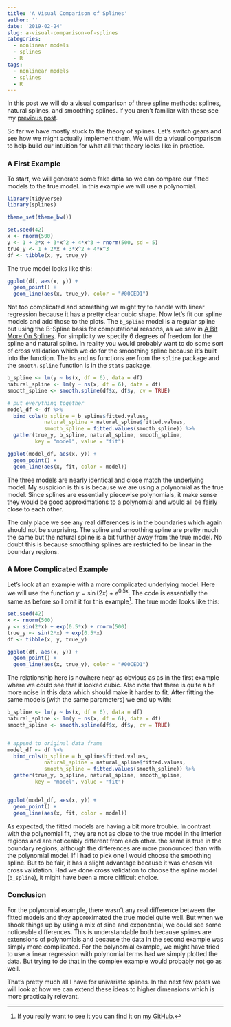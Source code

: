 ```yaml
---
title: 'A Visual Comparison of Splines'
author: ''
date: '2019-02-24'
slug: a-visual-comparison-of-splines
categories:
  - nonlinear models
  - splines
  - R
tags:
  - nonlinear models
  - splines
  - R
---
```


In this post we will do a visual comparison of three spline methods: splines, natural splines, and smoothing splines. If you aren't familiar with these see my [previous post](/2019/02/04/what-are-splines/). 

So far we have mostly stuck to the theory of splines. Let's switch gears and see how we might actually implement them. We will do a visual comparison to help build our intuition for what all that theory looks like in practice.

### A First Example

To start, we will generate some fake data so we can compare our fitted models to the true model. In this example we will use a polynomial.

```r
library(tidyverse)
library(splines)

theme_set(theme_bw())

set.seed(42)
x <- rnorm(500)
y <- 1 + 2*x + 3*x^2 + 4*x^3 + rnorm(500, sd = 5)
true_y <- 1 + 2*x + 3*x^2 + 4*x^3
df <- tibble(x, y, true_y)

```

The true model looks like this:

```r
ggplot(df, aes(x, y)) +
  geom_point() +
  geom_line(aes(x, true_y), color = "#00CED1")
```

Not too complicated and something we might try to handle with linear regression because it has a pretty clear cubic shape. Now let's fit our spline models and add those to the plots. The `b_spline` model is a regular spline but using the B-Spline basis for computational reasons, as we saw in [A Bit More On Splines](/2019/02/11/a-bit-more-on-splines). For simplicity we specify 6 degrees of freedom for the spline and natural spline. In reality you would probably want to do some sort of cross validation which we do for the smoothing spline because it's built into the function. The `bs` and `ns` functions are from the `spline` package and the `smooth.spline` function is in the `stats` package.

```r
b_spline <- lm(y ~ bs(x, df = 6), data = df)
natural_spline <- lm(y ~ ns(x, df = 6), data = df)
smooth_spline <- smooth.spline(df$x, df$y, cv = TRUE)

# put everything together
model_df <- df %>% 
  bind_cols(b_spline = b_spline$fitted.values,
            natural_spline = natural_spline$fitted.values,
            smooth_spline = fitted.values(smooth_spline)) %>% 
  gather(true_y, b_spline, natural_spline, smooth_spline, 
         key = "model", value = "fit")

ggplot(model_df, aes(x, y)) +
  geom_point() +
  geom_line(aes(x, fit, color = model))
```

The three models are nearly identical and close match the underlying model. My suspicion is this is because we are using a polynomial as the true model. Since splines are essentially piecewise polynomials, it make sense they would be good approximations to a polynomial and would all be fairly close to each other. 

The only place we see any real differences is in the boundaries which again should not be surprising. The spline and smoothing spline are pretty much the same but the natural spline is a bit further away from the true model. No doubt this is because smoothing splines are restricted to be linear in the boundary regions.


### A More Complicated Example

Let's look at an example with a more complicated underlying model. Here we will use the function $y = \sin(2x) + e^{0.5x}$. The code is essentially the same as before so I omit it for this example[^1]. The true model looks like this:

```r
set.seed(42)
x <- rnorm(500)
y <- sin(2*x) + exp(0.5*x) + rnorm(500)
true_y <- sin(2*x) + exp(0.5*x)
df <- tibble(x, y, true_y)
```

```r
ggplot(df, aes(x, y)) +
  geom_point() +
  geom_line(aes(x, true_y), color = "#00CED1")
```

The relationship here is nowhere near as obvious as as in the first example where we could see that it looked cubic. Also note that there is quite a bit more noise in this data which should make it harder to fit. After fitting the same models (with the same parameters) we end up with:

```r
b_spline <- lm(y ~ bs(x, df = 6), data = df)
natural_spline <- lm(y ~ ns(x, df = 6), data = df)
smooth_spline <- smooth.spline(df$x, df$y, cv = TRUE)


# append to original data frame
model_df <- df %>% 
  bind_cols(b_spline = b_spline$fitted.values,
            natural_spline = natural_spline$fitted.values,
            smooth_spline = fitted.values(smooth_spline)) %>% 
  gather(true_y, b_spline, natural_spline, smooth_spline, 
         key = "model", value = "fit")


ggplot(model_df, aes(x, y)) +
  geom_point() +
  geom_line(aes(x, fit, color = model))
```

As expected, the fitted models are having a bit more trouble. In contrast with the polynomial fit, they are not as close to the true model in the interior regions and are noticeably different from each other. the same is true in the boundary regions, although the differences are more pronounced than with the polynomial model. If I had to pick one I would choose the smoothing spline. But to be fair, it has a slight advantage because it was chosen via cross validation. Had we done cross validation to choose the spline model (`b_spline`), it might have been a more difficult choice.


### Conclusion

For the polynomial example, there wasn't any real difference between the fitted models and they approximated the true model quite well. But when we shook things up by using a mix of sine and exponential, we could see some noticeable differences. This is understandable both because splines are extensions of polynomials and because the data in the second example was simply more complicated. For the polynomial example, we might have tried to use a linear regression with polynomial terms had we simply plotted the data. But trying to do that in the complex example would probably not go as well.

That's pretty much all I have for univariate splines. In the next few posts we will look at how we can extend these ideas to higher dimensions which is more practically relevant.




[^1]: If you really want to see it you can find it on [my GitHub](https://github.com/asbates/nonlinear-models/blob/master/splines/univariate-comparison.R).
